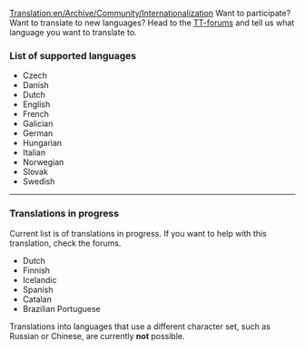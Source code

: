 [[Translation:en/Archive/Community/Internationalization]]
Want to participate? Want to translate to new languages? Head to the [http://www.tt-forums.net/viewtopic.php?t=7924 TT-forums] and tell us what language you want to translate to.

===List of supported languages===
*Czech
*Danish
*Dutch
*English
*French
*Galician
*German
*Hungarian
*Italian
*Norwegian
*Slovak
*Swedish 


----
===Translations in progress===
Current list is of translations in progress. If you want to help with this translation, check the forums.
*Dutch
*Finnish
*Icelandic
*Spanish
*Catalan
*Brazilian Portuguese


Translations into languages that use a different character set, such as Russian or Chinese, are currently '''not''' possible.